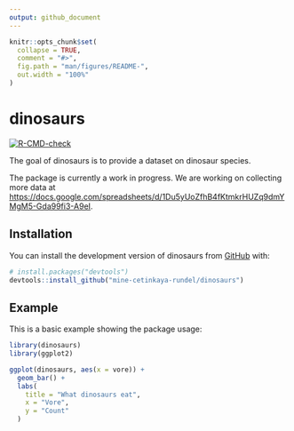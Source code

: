 ```yaml
---
output: github_document
---
```


<!-- README.md is generated from README.Rmd. Please edit that file -->

```r
knitr::opts_chunk$set(
  collapse = TRUE,
  comment = "#>",
  fig.path = "man/figures/README-",
  out.width = "100%"
)
```

# dinosaurs

<!-- badges: start -->
[![R-CMD-check](https://github.com/mine-cetinkaya-rundel/dinosaurs/actions/workflows/R-CMD-check.yaml/badge.svg)](https://github.com/mine-cetinkaya-rundel/dinosaurs/actions/workflows/R-CMD-check.yaml)
<!-- badges: end -->

The goal of dinosaurs is to provide a dataset on dinosaur species.

The package is currently a work in progress. 
We are working on collecting more data at <https://docs.google.com/spreadsheets/d/1Du5yUoZfhB4fKtmkrHUZq9dmYMgM5-Gda99fi3-A9eI>.

## Installation

You can install the development version of dinosaurs from [GitHub](https://github.com/) with:

``` r
# install.packages("devtools")
devtools::install_github("mine-cetinkaya-rundel/dinosaurs")
```

## Example

This is a basic example showing the package usage:

```r
library(dinosaurs)
library(ggplot2)

ggplot(dinosaurs, aes(x = vore)) +
  geom_bar() +
  labs(
    title = "What dinosaurs eat",
    x = "Vore",
    y = "Count"
  )
```
